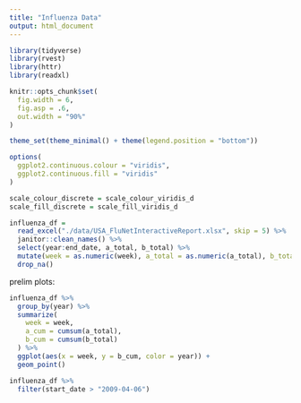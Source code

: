 ```yaml
---
title: "Influenza Data"
output: html_document
---
```


```r
library(tidyverse)
library(rvest)
library(httr)
library(readxl)

knitr::opts_chunk$set(
  fig.width = 6,
  fig.asp = .6,
  out.width = "90%"
)

theme_set(theme_minimal() + theme(legend.position = "bottom"))

options(
  ggplot2.continuous.colour = "viridis",
  ggplot2.continuous.fill = "viridis"
)

scale_colour_discrete = scale_colour_viridis_d
scale_fill_discrete = scale_fill_viridis_d
```

```r
influenza_df = 
  read_excel("./data/USA_FluNetInteractiveReport.xlsx", skip = 5) %>% 
  janitor::clean_names() %>% 
  select(year:end_date, a_total, b_total) %>% 
  mutate(week = as.numeric(week), a_total = as.numeric(a_total), b_total = as.numeric(b_total)) %>% 
  drop_na()
```

prelim plots:

```r
influenza_df %>% 
  group_by(year) %>% 
  summarize(
    week = week,
    a_cum = cumsum(a_total),
    b_cum = cumsum(b_total)
  ) %>% 
  ggplot(aes(x = week, y = b_cum, color = year)) +
  geom_point()
```

```r
influenza_df %>% 
  filter(start_date > "2009-04-06")
```

